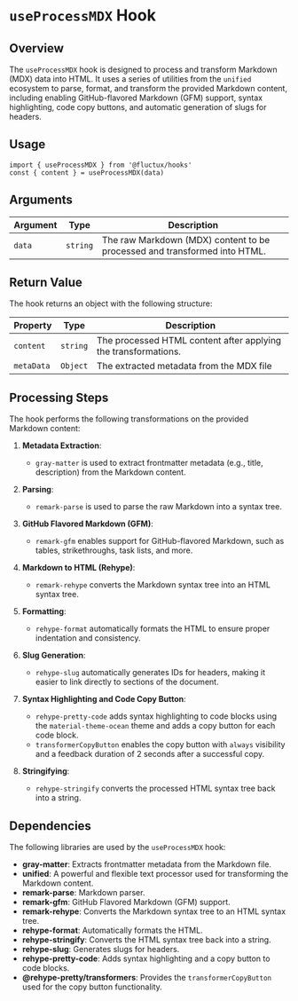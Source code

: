 # `useProcessMDX` Hook

## Overview

The `useProcessMDX` hook is designed to process and transform Markdown (MDX) data into HTML. It uses a series of utilities from the `unified` ecosystem to parse, format, and transform the provided Markdown content, including enabling GitHub-flavored Markdown (GFM) support, syntax highlighting, code copy buttons, and automatic generation of slugs for headers.

## Usage

```tsx
import { useProcessMDX } from '@fluctux/hooks'
const { content } = useProcessMDX(data)
```

## Arguments

| Argument | Type   | Description                                                       |
|------------|--------|-------------------------------------------------------------------|
| `data`     | `string` | The raw Markdown (MDX) content to be processed and transformed into HTML. |

## Return Value

The hook returns an object with the following structure:

| Property  | Type   | Description                                                   |
|-----------|--------|---------------------------------------------------------------|
| `content` | `string` | The processed HTML content after applying the transformations. |
| `metaData` | `Object` | The extracted metadata from the MDX file |

## Processing Steps

The hook performs the following transformations on the provided Markdown content:

1. **Metadata Extraction**:
   - `gray-matter` is used to extract frontmatter metadata (e.g., title, description) from the Markdown content.

2. **Parsing**:
   - `remark-parse` is used to parse the raw Markdown into a syntax tree.

3. **GitHub Flavored Markdown (GFM)**:
   - `remark-gfm` enables support for GitHub-flavored Markdown, such as tables, strikethroughs, task lists, and more.

4. **Markdown to HTML (Rehype)**:
   - `remark-rehype` converts the Markdown syntax tree into an HTML syntax tree.

5. **Formatting**:
   - `rehype-format` automatically formats the HTML to ensure proper indentation and consistency.

6. **Slug Generation**:
   - `rehype-slug` automatically generates IDs for headers, making it easier to link directly to sections of the document.

7. **Syntax Highlighting and Code Copy Button**:
   - `rehype-pretty-code` adds syntax highlighting to code blocks using the `material-theme-ocean` theme and adds a copy button for each code block.
   - `transformerCopyButton` enables the copy button with `always` visibility and a feedback duration of 2 seconds after a successful copy.

8. **Stringifying**:
   - `rehype-stringify` converts the processed HTML syntax tree back into a string.

## Dependencies

The following libraries are used by the `useProcessMDX` hook:

- **gray-matter**: Extracts frontmatter metadata from the Markdown file.
- **unified**: A powerful and flexible text processor used for transforming the Markdown content.
- **remark-parse**: Markdown parser.
- **remark-gfm**: GitHub Flavored Markdown (GFM) support.
- **remark-rehype**: Converts the Markdown syntax tree to an HTML syntax tree.
- **rehype-format**: Automatically formats the HTML.
- **rehype-stringify**: Converts the HTML syntax tree back into a string.
- **rehype-slug**: Generates slugs for headers.
- **rehype-pretty-code**: Adds syntax highlighting and a copy button to code blocks.
- **@rehype-pretty/transformers**: Provides the `transformerCopyButton` used for the copy button functionality.
